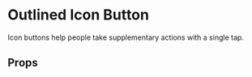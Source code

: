 
<Meta of={IconOutlinedButton} />

# Outlined Icon Button

Icon buttons help people take supplementary actions with a single tap.

<Primary />

## Props

<Controls />
